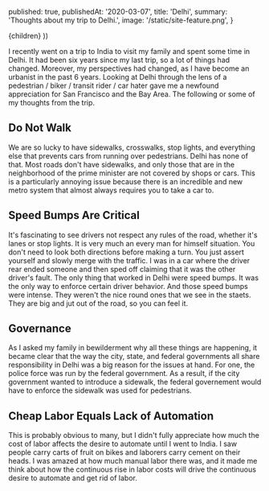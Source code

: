 
  published: true,
  publishedAt: '2020-03-07',
  title: 'Delhi',
  summary: 'Thoughts about my trip to Delhi.',
  image: '/static/site-feature.png',
}

  <BlogPost path={router.pathname} meta={meta}>
    {children}
  </BlogPost>
))

I recently went on a trip to India to visit my family and spent some time in Delhi. It had been six years since my last trip, so a lot of things had changed.
Moreover, my perspectives had changed, as I have become an urbanist in the past 6 years. Looking at Delhi through the lens of a pedestrian / biker / transit rider / car hater gave me a newfound appreciation for San Francisco and the Bay Area. The following or some of my thoughts from the trip.

## Do Not Walk
We are so lucky to have sidewalks, crosswalks, stop lights, and everything else that prevents cars from running over pedestrians. Delhi has none of that. Most roads don't have sidewalks, and only those that are in the neighborhood of the prime minister are not covered by shops or cars.
This is a particularly annoying issue because there is an incredible and new metro system that almost always requires you to take a car to.

## Speed Bumps Are Critical
It's fascinating to see drivers not respect any rules of the road, whether it's lanes or stop lights. It is very much an every man for himself situation. You don't need to look both directions before making a turn. You just assert yourself and slowly merge with the traffic. I was in a car where the driver rear ended someone and then sped off claiming that it was the other driver's fault.
The only thing that worked in Delhi were speed bumps. It was the only way to enforce certain driver behavior. And those speed bumps were intense. They weren't the nice round ones that we see in the staets. They are big and jut out of the road, so you can feel it.

## Governance
As I asked my family in bewilderment why all these things are happening, it became clear that the way the city, state, and federal governments all share responsibility in Delhi was a big reason for the issues at hand. For one, the police force was run by the federal government.
As a result, if the city government wanted to introduce a sidewalk, the federal governement would have to enforce the sidewalk was used for pedestrians.

## Cheap Labor Equals Lack of Automation
This is probably obvious to many, but I didn't fully appreciate how much the cost of labor affects the desire to automate until I went to India. I saw people carry carts of fruit on bikes and laborers carry cement on their heads.
I was amazed at how much manual labor there was, and it made me think about how the continuous rise in labor costs will drive the continuous desire to automate and get rid of labor.